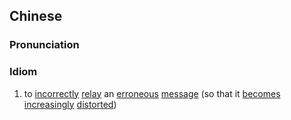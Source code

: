 {{also|以讹传讹}}
==Chinese==
{{zh-forms|s=以讹传讹}}

===Pronunciation===
{{zh-pron
|m=yǐ é chuán é
|c=ji5 ngo5 cyun4 ngo4
|cat=id
}}

===Idiom===
{{zh-idiom}}

# to [[incorrectly]] [[relay]] an [[erroneous]] [[message]] (so that it [[becomes]] [[increasingly]] [[distorted]])